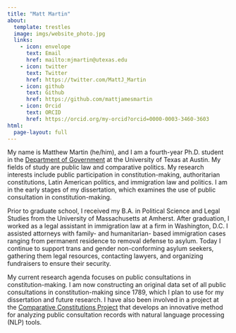```yaml
---
title: "Matt Martin"
about:
  template: trestles
  image: imgs/website_photo.jpg
  links:
    - icon: envelope
      text: Email
      href: mailto:mjmartin@utexas.edu
    - icon: twitter
      text: Twitter
      href: https://twitter.com/MattJ_Martin
    - icon: github
      text: Github
      href: https://github.com/mattjamesmartin
    - icon: Orcid
      text: ORCID
      href: https://orcid.org/my-orcid?orcid=0000-0003-3460-3603
html:
  page-layout: full
---
```


My name is Matthew Martin (he/him), and I am a fourth-year Ph.D. student in the [Department of Government](https://liberalarts.utexas.edu/government/gradstudents/mjm7865) at the University of Texas at Austin. My fields of study are public law and comparative politics. My research interests include public participation in constitution-making, authoritarian constitutions, Latin American politics, and immigration law and politics. I am in the early stages of my dissertation, which examines the use of public consultation in constitution-making.

Prior to graduate school, I received my B.A. in Political Science and Legal Studies from the University of Massachusetts at Amherst. After graduation, I worked as a legal assistant in immigration law at a firm in Washington, D.C. I assisted attorneys with family- and humanitarian- based immigration cases ranging from permanent residence to removal defense to asylum. Today I continue to support trans and gender non-conforming asylum seekers, gathering them legal resources, contacting lawyers, and organizing fundraisers to ensure their security.

My current research agenda focuses on public consultations in constitution-making. I am now constructing an original data set of all public consultations in constitution-making since 1789, which I plan to use for my dissertation and future research. I have also been involved in a project at the [Comparative Constitutions Project](https://comparativeconstitutionsproject.org/directors-staff/) that develops an innovative method for analyzing public consultation records with natural language processing (NLP) tools. 